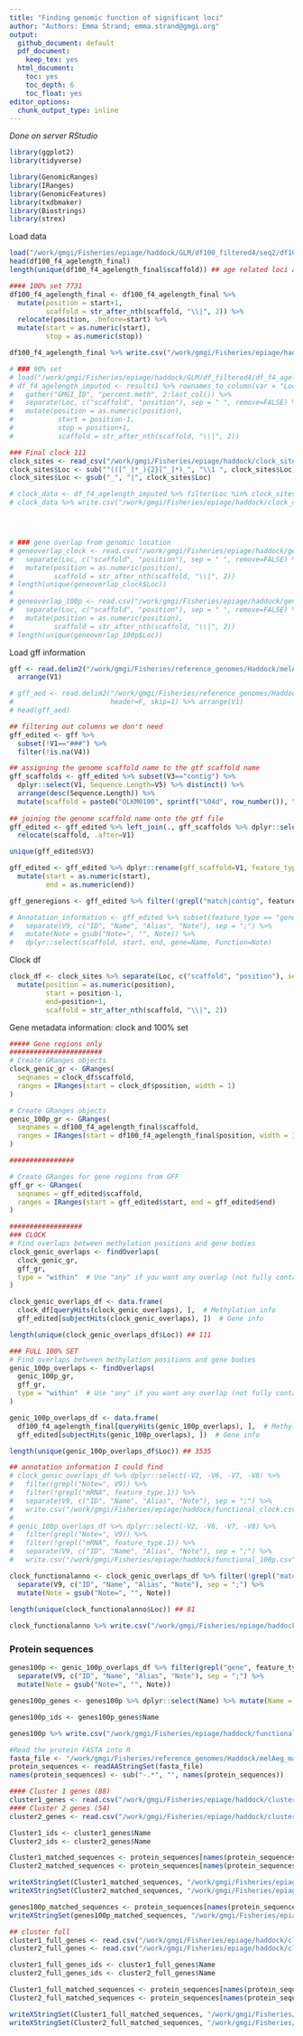 ```yaml
---
title: "Finding genomic function of significant loci"
author: "Authors: Emma Strand; emma.strand@gmgi.org"
output:
  github_document: default
  pdf_document:
    keep_tex: yes
  html_document:
    toc: yes
    toc_depth: 6
    toc_float: yes
editor_options: 
  chunk_output_type: inline
---
```


*Done on server RStudio*  

```r
library(ggplot2)
library(tidyverse)

library(GenomicRanges)
library(IRanges)
library(GenomicFeatures)
library(txdbmaker)
library(Biostrings)
library(strex)
```

Load data 

```r
load("/work/gmgi/Fisheries/epiage/haddock/GLM/df100_filtered4/seq2/df100_f4_agelength_final.RData")
head(df100_f4_agelength_final)
length(unique(df100_f4_agelength_final$scaffold)) ## age related loci appear in 2,177 scaffolds out of ~8,420 

#### 100% set 7731
df100_f4_agelength_final <- df100_f4_agelength_final %>%
  mutate(position = start+1,
         scaffold = str_after_nth(scaffold, "\\|", 2)) %>%
  relocate(position, .before=start) %>%
  mutate(start = as.numeric(start),
         stop = as.numeric(stop))

df100_f4_agelength_final %>% write.csv("/work/gmgi/Fisheries/epiage/haddock/full100p_data.csv")

# ### 90% set
# load("/work/gmgi/Fisheries/epiage/haddock/GLM/df_filtered4/df_f4_agelength_imputed_data.RData")
# df_f4_agelength_imputed <- results1 %>% rownames_to_column(var = "Loc") %>%
#   gather("GMGI_ID", "percent.meth", 2:last_col()) %>%
#   separate(Loc, c("scaffold", "position"), sep = " ", remove=FALSE) %>%
#   mutate(position = as.numeric(position),
#           start = position-1,
#           stop = position+1,
#           scaffold = str_after_nth(scaffold, "\\|", 2))

### Final clock 111
clock_sites <- read_csv("/work/gmgi/Fisheries/epiage/haddock/clock_sites.csv") 
clock_sites$Loc <- sub("^(([^_]*_){2}[^_]*)_", "\\1 ", clock_sites$Loc)
clock_sites$Loc <- gsub("_", "|", clock_sites$Loc)

# clock_data <- df_f4_agelength_imputed %>% filter(Loc %in% clock_sites$Loc)
# clock_data %>% write.csv("/work/gmgi/Fisheries/epiage/haddock/clock_data.csv")




# ### gene overlap from genomic location 
# geneoverlap_clock <- read.csv("/work/gmgi/Fisheries/epiage/haddock/geneoverlap_clock.csv") %>% dplyr::select(-X)  %>%
#   separate(Loc, c("scaffold", "position"), sep = " ", remove=FALSE) %>%
#   mutate(position = as.numeric(position),
#          scaffold = str_after_nth(scaffold, "\\|", 2))
# length(unique(geneoverlap_clock$Loc))
# 
# geneoverlap_100p <- read.csv("/work/gmgi/Fisheries/epiage/haddock/geneoverlap_100p.csv") %>% dplyr::select(-X) %>%
#   separate(Loc, c("scaffold", "position"), sep = " ", remove=FALSE) %>%
#   mutate(position = as.numeric(position),
#          scaffold = str_after_nth(scaffold, "\\|", 2))
# length(unique(geneoverlap_100p$Loc))
```

Load gff information 

```r
gff <- read.delim2("/work/gmgi/Fisheries/reference_genomes/Haddock/melAeg_maker.putative_function.domain_added.gff", header=F, skip=1) %>%
  arrange(V1)

# gff_aed <- read.delim2("/work/gmgi/Fisheries/reference_genomes/Haddock/melAeg_maker.putative_function.domain_added.aed_0.5.gff", 
#                        header=F, skip=1) %>% arrange(V1)
# head(gff_aed)

## filtering out columns we don't need
gff_edited <- gff %>%
  subset(!V1=="###") %>%
  filter(!is.na(V4))

## assigning the genome scaffold name to the gtf scaffold name
gff_scaffolds <- gff_edited %>% subset(V3=="contig") %>% 
  dplyr::select(V1, Sequence.Length=V5) %>% distinct() %>%
  arrange(desc(Sequence.Length)) %>%
  mutate(scaffold = paste0("OLKM0100", sprintf("%04d", row_number()), ".1"))
  
## joining the genome scaffold name onto the gtf file
gff_edited <- gff_edited %>% left_join(., gff_scaffolds %>% dplyr::select(-Sequence.Length), by = "V1") %>%
  relocate(scaffold, .after=V1)

unique(gff_edited$V3)

gff_edited <- gff_edited %>% dplyr::rename(gff_scaffold=V1, feature_type=V3, start=V4, end=V5) %>%
  mutate(start = as.numeric(start),
         end = as.numeric(end))

gff_generegions <- gff_edited %>% filter(!grepl("match|contig", feature_type))

# Annotation_information <- gff_edited %>% subset(feature_type == "gene") %>%
#   separate(V9, c("ID", "Name", "Alias", "Note"), sep = ";") %>%
#   mutate(Note = gsub("Note=", "", Note)) %>%
#   dplyr::select(scaffold, start, end, gene=Name, Function=Note)
```

Clock df

```r
clock_df <- clock_sites %>% separate(Loc, c("scaffold", "position"), sep = " ", remove=FALSE) %>%
  mutate(position = as.numeric(position),
         start = position-1,
         end=position+1,
         scaffold = str_after_nth(scaffold, "\\|", 2))
```


Gene metadata information: clock and 100% set 

```r
##### Gene regions only 
#######################
# Create GRanges objects
clock_genic_gr <- GRanges(
  seqnames = clock_df$scaffold,
  ranges = IRanges(start = clock_df$position, width = 1)
)

# Create GRanges objects
genic_100p_gr <- GRanges(
  seqnames = df100_f4_agelength_final$scaffold,
  ranges = IRanges(start = df100_f4_agelength_final$position, width = 1)
)

################

# Create GRanges for gene regions from GFF
gff_gr <- GRanges(
  seqnames = gff_edited$scaffold,
  ranges = IRanges(start = gff_edited$start, end = gff_edited$end)
)

##################
### CLOCK
# Find overlaps between methylation positions and gene bodies
clock_genic_overlaps <- findOverlaps(
  clock_genic_gr,
  gff_gr,
  type = "within"  # Use "any" if you want any overlap (not fully contained)
)

clock_genic_overlaps_df <- data.frame(
  clock_df[queryHits(clock_genic_overlaps), ],  # Methylation info
  gff_edited[subjectHits(clock_genic_overlaps), ])  # Gene info

length(unique(clock_genic_overlaps_df$Loc)) ## 111  

### FULL 100% SET
# Find overlaps between methylation positions and gene bodies
genic_100p_overlaps <- findOverlaps(
  genic_100p_gr,
  gff_gr,
  type = "within"  # Use "any" if you want any overlap (not fully contained)
)

genic_100p_overlaps_df <- data.frame(
  df100_f4_agelength_final[queryHits(genic_100p_overlaps), ],  # Methylation info
  gff_edited[subjectHits(genic_100p_overlaps), ])  # Gene info

length(unique(genic_100p_overlaps_df$Loc)) ## 3535  

```


```r
## annotation information I could find 
# clock_genic_overlaps_df %>% dplyr::select(-V2, -V6, -V7, -V8) %>% 
#   filter(grepl("Note=", V9)) %>%
#   filter(!grepl("mRNA", feature_type.1)) %>%
#   separate(V9, c("ID", "Name", "Alias", "Note"), sep = ";") %>%
#   write.csv("/work/gmgi/Fisheries/epiage/haddock/functional_clock.csv")
# 
# genic_100p_overlaps_df %>% dplyr::select(-V2, -V6, -V7, -V8) %>% 
#   filter(grepl("Note=", V9)) %>%
#   filter(!grepl("mRNA", feature_type.1)) %>%
#   separate(V9, c("ID", "Name", "Alias", "Note"), sep = ";") %>%
#   write.csv("/work/gmgi/Fisheries/epiage/haddock/functional_100p.csv")
```


```r
clock_functionalanno <- clock_genic_overlaps_df %>% filter(!grepl("match|contig|mRNA", feature_type)) %>% filter(grepl("gene", feature_type)) %>%
  separate(V9, c("ID", "Name", "Alias", "Note"), sep = ";") %>%
  mutate(Note = gsub("Note=", "", Note))
  
length(unique(clock_functionalanno$Loc)) ## 81 

clock_functionalanno %>% write.csv("/work/gmgi/Fisheries/epiage/haddock/functional_clock.csv")
```

### Protein sequences 

```r
genes100p <- genic_100p_overlaps_df %>% filter(grepl("gene", feature_type)) %>% 
  separate(V9, c("ID", "Name", "Alias", "Note"), sep = ";") %>%
  mutate(Note = gsub("Note=", "", Note)) 

genes100p_genes <- genes100p %>% dplyr::select(Name) %>% mutate(Name = gsub("Name=", "", Name)) %>% distinct()

genes100p_ids <- genes100p_genes$Name

genes100p %>% write.csv("/work/gmgi/Fisheries/epiage/haddock/functional_100p.csv")
```


```r
#Read the protein FASTA into R
fasta_file <- "/work/gmgi/Fisheries/reference_genomes/Haddock/melAeg_maker.putative_function.aed_0.5.proteins.fasta"
protein_sequences <- readAAStringSet(fasta_file)
names(protein_sequences) <- sub("-.*", "", names(protein_sequences))

#### Cluster 1 genes (88)
cluster1_genes <- read.csv("/work/gmgi/Fisheries/epiage/haddock/cluster_genelist.csv") %>% subset(cluster=="1")
#### Cluster 2 genes (54)
cluster2_genes <- read.csv("/work/gmgi/Fisheries/epiage/haddock/cluster_genelist.csv") %>% subset(cluster=="2")

Cluster1_ids <- cluster1_genes$Name
Cluster2_ids <- cluster2_genes$Name

Cluster1_matched_sequences <- protein_sequences[names(protein_sequences) %in% Cluster1_ids] ## 34 / 88
Cluster2_matched_sequences <- protein_sequences[names(protein_sequences) %in% Cluster2_ids] ## 22 / 54

writeXStringSet(Cluster1_matched_sequences, "/work/gmgi/Fisheries/epiage/haddock/Cluster1_matched_sequences_proteinFASTA.fasta")
writeXStringSet(Cluster2_matched_sequences, "/work/gmgi/Fisheries/epiage/haddock/Cluster2_matched_sequences_proteinFASTA.fasta")
```


```r
genes100p_matched_sequences <- protein_sequences[names(protein_sequences) %in% genes100p_ids] ## 864 / 1712
writeXStringSet(genes100p_matched_sequences, "/work/gmgi/Fisheries/epiage/haddock/Genes100p_matched_sequences_proteinFASTA.fasta")

## cluster full
cluster1_full_genes <- read.csv("/work/gmgi/Fisheries/epiage/haddock/cluster_full_genelist.csv") %>% subset(cluster=="1")
cluster2_full_genes <- read.csv("/work/gmgi/Fisheries/epiage/haddock/cluster_full_genelist.csv") %>% subset(cluster=="2")

cluster1_full_genes_ids <- cluster1_full_genes$Name
cluster2_full_genes_ids <- cluster2_full_genes$Name

Cluster1_full_matched_sequences <- protein_sequences[names(protein_sequences) %in% cluster1_full_genes_ids] ## 489
Cluster2_full_matched_sequences <- protein_sequences[names(protein_sequences) %in% cluster2_full_genes_ids] ## 559 

writeXStringSet(Cluster1_full_matched_sequences, "/work/gmgi/Fisheries/epiage/haddock/Cluster1_full_matched_sequences_proteinFASTA.fasta")
writeXStringSet(Cluster2_full_matched_sequences, "/work/gmgi/Fisheries/epiage/haddock/Cluster2_full_matched_sequences_proteinFASTA.fasta")
```








